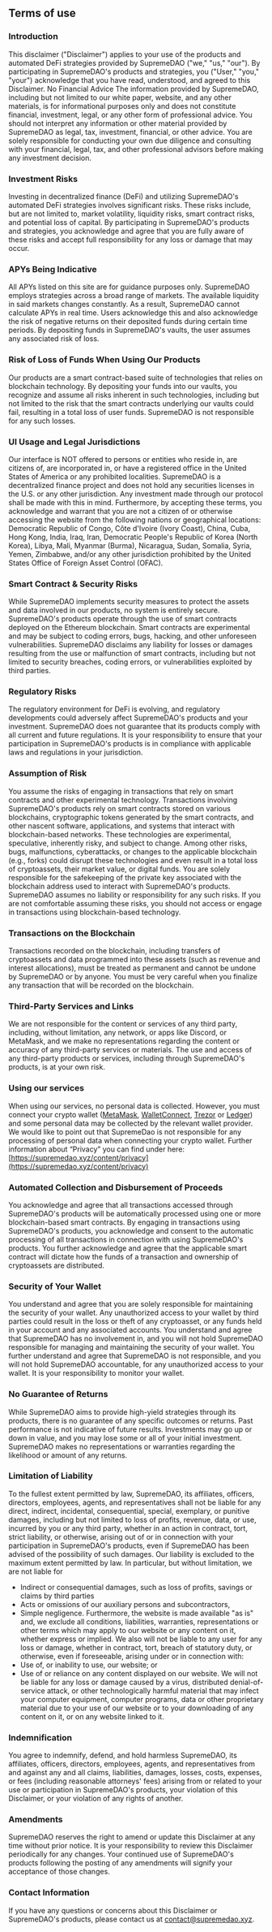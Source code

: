 ## Terms of use

### Introduction
This disclaimer ("Disclaimer") applies to your use of the products and automated DeFi strategies provided by SupremeDAO ("we," "us," "our"). By participating in SupremeDAO's products and strategies, you ("User," "you," "your") acknowledge that you have read, understood, and agreed to this Disclaimer.
No Financial Advice
The information provided by SupremeDAO, including but not limited to our white paper, website, and any other materials, is for informational purposes only and does not constitute financial, investment, legal, or any other form of professional advice. You should not interpret any information or other material provided by SupremeDAO as legal, tax, investment, financial, or other advice. You are solely responsible for conducting your own due diligence and consulting with your financial, legal, tax, and other professional advisors before making any investment decision.

### Investment Risks
Investing in decentralized finance (DeFi) and utilizing SupremeDAO's automated DeFi strategies involves significant risks. These risks include, but are not limited to, market volatility, liquidity risks, smart contract risks, and potential loss of capital. By participating in SupremeDAO's products and strategies, you acknowledge and agree that you are fully aware of these risks and accept full responsibility for any loss or damage that may occur.

### APYs Being Indicative
All APYs listed on this site are for guidance purposes only. SupremeDAO employs strategies across a broad range of markets. The available liquidity in said markets changes constantly. As a result, SupremeDAO cannot calculate APYs in real time. Users acknowledge this and also acknowledge the risk of negative returns on their deposited funds during certain time periods. By depositing funds in SupremeDAO's vaults, the user assumes any associated risk of loss.

### Risk of Loss of Funds When Using Our Products
Our products are a smart contract-based suite of technologies that relies on blockchain technology. By depositing your funds into our vaults, you recognize and assume all risks inherent in such technologies, including but not limited to the risk that the smart contracts underlying our vaults could fail, resulting in a total loss of user funds. SupremeDAO is not responsible for any such losses.

### UI Usage and Legal Jurisdictions
Our interface is NOT offered to persons or entities who reside in, are citizens of, are incorporated in, or have a registered office in the United States of America or any prohibited localities. SupremeDAO is a decentralized finance project and does not hold any securities licenses in the U.S. or any other jurisdiction. Any investment made through our protocol shall be made with this in mind.
Furthermore, by accepting these terms, you acknowledge and warrant that you are not a citizen of or otherwise accessing the website from the following nations or geographical locations: Democratic Republic of Congo, Côte d'Ivoire (Ivory Coast), China, Cuba, Hong Kong, India, Iraq, Iran, Democratic People's Republic of Korea (North Korea), Libya, Mali, Myanmar (Burma), Nicaragua, Sudan, Somalia, Syria, Yemen, Zimbabwe, and/or any other jurisdiction prohibited by the United States Office of Foreign Asset Control (OFAC).

### Smart Contract & Security Risks
While SupremeDAO implements security measures to protect the assets and data involved in our products, no system is entirely secure. SupremeDAO's products operate through the use of smart contracts deployed on the Ethereum blockchain. Smart contracts are experimental and may be subject to coding errors, bugs, hacking, and other unforeseen vulnerabilities. SupremeDAO disclaims any liability for losses or damages resulting from the use or malfunction of smart contracts, including but not limited to security breaches, coding errors, or vulnerabilities exploited by third parties.

### Regulatory Risks
The regulatory environment for DeFi is evolving, and regulatory developments could adversely affect SupremeDAO's products and your investment. SupremeDAO does not guarantee that its products comply with all current and future regulations. It is your responsibility to ensure that your participation in SupremeDAO's products is in compliance with applicable laws and regulations in your jurisdiction.

### Assumption of Risk
You assume the risks of engaging in transactions that rely on smart contracts and other experimental technology. Transactions involving SupremeDAO's products rely on smart contracts stored on various blockchains, cryptographic tokens generated by the smart contracts, and other nascent software, applications, and systems that interact with blockchain-based networks. These technologies are experimental, speculative, inherently risky, and subject to change. Among other risks, bugs, malfunctions, cyberattacks, or changes to the applicable blockchain (e.g., forks) could disrupt these technologies and even result in a total loss of cryptoassets, their market value, or digital funds. You are solely responsible for the safekeeping of the private key associated with the blockchain address used to interact with SupremeDAO's products. SupremeDAO assumes no liability or responsibility for any such risks. If you are not comfortable assuming these risks, you should not access or engage in transactions using blockchain-based technology.

### Transactions on the Blockchain
Transactions recorded on the blockchain, including transfers of cryptoassets and data programmed into these assets (such as revenue and interest allocations), must be treated as permanent and cannot be undone by SupremeDAO or by anyone. You must be very careful when you finalize any transaction that will be recorded on the blockchain.

### Third-Party Services and Links
We are not responsible for the content or services of any third party, including, without limitation, any network, or apps like Discord, or MetaMask, and we make no representations regarding the content or accuracy of any third-party services or materials. The use and access of any third-party products or services, including through SupremeDAO's products, is at your own risk.

### Using our services
When using our services, no personal data is collected. However, you must connect your crypto wallet ([MetaMask](https://metamask.io/), [WalletConnect](https://walletconnect.com/), [Trezor](https://trezor.io/) or [Ledger](https://www.ledger.com/)) and some personal data may be collected by the relevant wallet provider. We would like to point out that SupremeDao is not responsible for any processing of personal data when connecting your crypto wallet. Further information about “Privacy” you can find under here: [https://supremedao.xyz/content/privacy](https://supremedao.xyz/content/privacy)

### Automated Collection and Disbursement of Proceeds
You acknowledge and agree that all transactions accessed through SupremeDAO's products will be automatically processed using one or more blockchain-based smart contracts. By engaging in transactions using SupremeDAO's products, you acknowledge and consent to the automatic processing of all transactions in connection with using SupremeDAO's products. You further acknowledge and agree that the applicable smart contract will dictate how the funds of a transaction and ownership of cryptoassets are distributed.

### Security of Your Wallet
You understand and agree that you are solely responsible for maintaining the security of your wallet. Any unauthorized access to your wallet by third parties could result in the loss or theft of any cryptoasset, or any funds held in your account and any associated accounts. You understand and agree that SupremeDAO has no involvement in, and you will not hold SupremeDAO responsible for managing and maintaining the security of your wallet. You further understand and agree that SupremeDAO is not responsible, and you will not hold SupremeDAO accountable, for any unauthorized access to your wallet. It is your responsibility to monitor your wallet.

### No Guarantee of Returns
While SupremeDAO aims to provide high-yield strategies through its products, there is no guarantee of any specific outcomes or returns. Past performance is not indicative of future results. Investments may go up or down in value, and you may lose some or all of your initial investment. SupremeDAO makes no representations or warranties regarding the likelihood or amount of any returns.

### Limitation of Liability
To the fullest extent permitted by law, SupremeDAO, its affiliates, officers, directors, employees, agents, and representatives shall not be liable for any direct, indirect, incidental, consequential, special, exemplary, or punitive damages, including but not limited to loss of profits, revenue, data, or use, incurred by you or any third party, whether in an action in contract, tort, strict liability, or otherwise, arising out of or in connection with your participation in SupremeDAO's products, even if SupremeDAO has been advised of the possibility of such damages.
Our liability is excluded to the maximum extent permitted by law. In particular, but without limitation, we are not liable for
- Indirect or consequential damages, such as loss of profits, savings or claims by third parties
- Acts or omissions of our auxiliary persons and subcontractors,
- Simple negligence.
Furthermore, the website is made available "as is" and, we exclude all conditions, liabilities, warranties, representations or other terms which may apply to our website or any content on it, whether express or implied.
We also will not be liable to any user for any loss or damage, whether in contract, tort, breach of statutory duty, or otherwise, even if foreseeable, arising under or in connection with:
- Use of, or inability to use, our website; or
- Use of or reliance on any content displayed on our website.
We will not be liable for any loss or damage caused by a virus, distributed denial-of-service attack, or other technologically harmful material that may infect your computer equipment, computer programs, data or other proprietary material due to your use of our website or to your downloading of any content on it, or on any website linked to it.

### Indemnification
You agree to indemnify, defend, and hold harmless SupremeDAO, its affiliates, officers, directors, employees, agents, and representatives from and against any and all claims, liabilities, damages, losses, costs, expenses, or fees (including reasonable attorneys' fees) arising from or related to your use or participation in SupremeDAO's products, your violation of this Disclaimer, or your violation of any rights of another.

### Amendments
SupremeDAO reserves the right to amend or update this Disclaimer at any time without prior notice. It is your responsibility to review this Disclaimer periodically for any changes. Your continued use of SupremeDAO's products following the posting of any amendments will signify your acceptance of those changes.

### Contact Information
If you have any questions or concerns about this Disclaimer or SupremeDAO's products, please contact us at [contact@supremedao.xyz](mailto:contact@supremedao.xyz).
